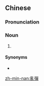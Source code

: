 {{also|乱弹}}
==Chinese==
{{zh-forms|s=乱弹}}
{{zh-wp}}

===Pronunciation===
{{zh-pron
|m=luàntán
|mn=lān-thân
|cat=n
}}

===Noun===
{{zh-noun}}

# {{lb|zh|music}} {{zh-alt-name|秦腔|{{w|Qinqiang}}; [[Shaanxi]] [[opera]]}}

====Synonyms====
* {{zh-l|亂彈戲}}

[[zh-min-nan:亂彈]]